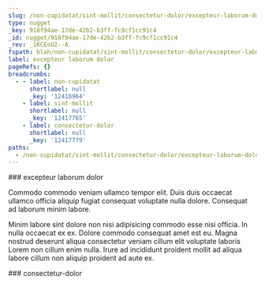 ```yaml
---
slug: /non-cupidatat/sint-mollit/consectetur-dolor/excepteur-laborum-dolor
type: nugget
_key: 918f94ae-17de-42b2-b3ff-fc9cf1cc91c4
_id: nugget/918f94ae-17de-42b2-b3ff-fc9cf1cc91c4
_rev: _iKCEoU2--A
fspath: blah/non-cupidatat/sint-mollit/consectetur-dolor/excepteur-laborum-dolor.md
label: excepteur laborum dolor
pageRefs: {}
breadcrumbs:
  - - label: non-cupidatat
      shortlabel: null
      _key: '12416964'
    - label: sint-mollit
      shortlabel: null
      _key: '12417765'
    - label: consectetur-dolor
      shortlabel: null
      _key: '12417779'
paths:
  - /non-cupidatat/sint-mollit/consectetur-dolor/excepteur-laborum-dolor
---
```


<NuggetArea>
<Nugget slug="/non-cupidatat/sint-mollit/consectetur-dolor/excepteur-laborum-dolor" type="nugget" _key="918f94ae-17de-42b2-b3ff-fc9cf1cc91c4" _id="nugget/918f94ae-17de-42b2-b3ff-fc9cf1cc91c4" _rev="_iKCEoU2--A" fspath="blah/non-cupidatat/sint-mollit/consectetur-dolor/excepteur-laborum-dolor.md" label="excepteur laborum dolor" paths="/non-cupidatat/sint-mollit/consectetur-dolor/excepteur-laborum-dolor">
<NuggetBody>
### excepteur laborum dolor

Commodo commodo veniam ullamco tempor elit. Duis duis occaecat ullamco officia aliquip fugiat consequat voluptate nulla dolore. Consequat ad laborum minim labore.

Minim labore sint dolore non nisi adipisicing commodo esse nisi officia. In nulla occaecat ex ex. Dolore commodo consequat amet est eu. Magna nostrud deserunt aliqua consectetur veniam cillum elit voluptate laboris Lorem non cillum enim nulla. Irure ad incididunt proident mollit ad aliqua labore cillum non aliquip proident ad aute ex.

</NuggetBody>
<Breadcrumbs>
<Crumbs>
<Crumb _key="12416964" label="non-cupidatat" /><Crumb _key="12417765" label="sint-mollit" /><Crumb _key="12417779" label="consectetur-dolor" />
</Crumbs>
</Breadcrumbs>
</Nugget>

<NuggetsInbound>
</NuggetsInbound>
<NuggetsOutbound>
</NuggetsOutbound>
</NuggetArea>
<PassagesInbound>
<Passage direction="inbound" type="passage" _key="12417779" _id="passage/12417779" _rev="_iKCEoU2---" label="consectetur-dolor" passage="consectetur-dolor" fspath="blah/non-cupidatat/sint-mollit/consectetur-dolor" paths="/non-cupidatat/sint-mollit/consectetur-dolor" slug="/non-cupidatat/sint-mollit/consectetur-dolor">
<NuggetBody>
### consectetur-dolor

</NuggetBody>
<Breadcrumbs>
<Crumbs>
<Crumb _key="12416964" label="non-cupidatat" /><Crumb _key="12417765" label="sint-mollit" />
</Crumbs>
</Breadcrumbs>
</Passage>

</PassagesInbound>
<PassagesOutbound>
</PassagesOutbound>